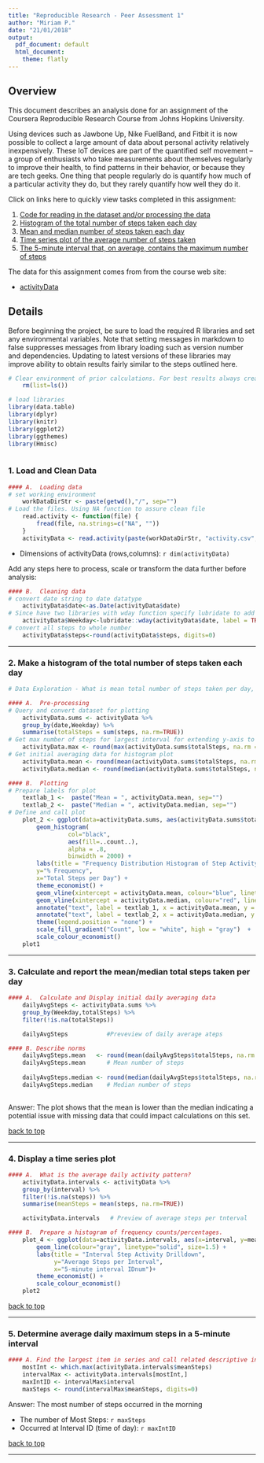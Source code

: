 ---
title: "Reproducible Research - Peer Assessment 1"
author: "Miriam P."
date: "21/01/2018"
output:
  pdf_document: default
  html_document:
    theme: flatly
---

## <a name="top"></a>Overview

This document describes an analysis done for an assignment of the Coursera Reproducible Research Course from Johns Hopkins University. 

Using devices such as Jawbone Up, Nike FuelBand, and Fitbit it is now possible to collect a large amount of data about personal activity relatively inexpensively. These IoT devices are part of the quantified self movement – a group of enthusiasts who take measurements about themselves regularly to improve their health, to find patterns in their behavior, or because they are tech geeks. One thing that people regularly do is quantify how much of a particular activity they do, but they rarely quantify how well they do it. 

Click on links here to quickly view tasks completed in this assignment:

1.  [Code for reading in the dataset and/or processing the data](#point1) 
2.  [Histogram of the total number of steps taken each day](#point-2) 
3.  [Mean and median number of steps taken each day](#point-3) 
4.  [Time series plot of the average number of steps taken](#point-4) 
5.  [The 5-minute interval that, on average, contains the maximum number of steps](#point-5) 



The data for this assignment comes from from the course web site:

*   [activityData](https://d396qusza40orc.cloudfront.net/repdata%2Fdata%2Factivity.zip )

## Details

Before beginning the project, be sure to load the required R libraries and set any environmental variables. Note that setting messages in markdown to false 
suppresses messages from library loading such as version number and dependencies.
Updating to latest versions of these libraries may improve ability to obtain
results fairly similar to the steps outlined here.

```{r, echo=TRUE, results='hide', warning=FALSE, error=FALSE, message=FALSE, warning=FALSE}
# Clear environment of prior calculations. For best results always create/use an R project to run this.
    rm(list=ls())
```

```{r, collapse=FALSE, echo=TRUE, results='markup', error=FALSE, message=FALSE, warning=FALSE}
# load libraries
library(data.table)
library(dplyr)
library(knitr)
library(ggplot2)
library(ggthemes)
library(Hmisc)



```

### <a name="point1"></a>1.    Load and Clean Data


```{r, collapse=FALSE, echo=TRUE, results='markup', error=FALSE, message=FALSE, warning=FALSE}
#### A.  Loading data
# set working environment
    workDataDirStr <- paste(getwd(),"/", sep="")
# Load the files. Using NA function to assure clean file
    read.activity <- function(file) {
        fread(file, na.strings=c("NA", ""))
    } 
    activityData <- read.activity(paste(workDataDirStr, "activity.csv", sep=""))
```

*   Dimensions of activityData (rows,columns): `r dim(activityData)`

Add any steps here to process, scale or transform the data further before analysis:

```{r message=FALSE, warning=FALSE}
#### B.  Cleaning data
# convert date string to date datatype
    activityData$date<-as.Date(activityData$date)
# Since have two libraries with wday function specify lubridate to add Weekday
    activityData$Weekday<-lubridate::wday(activityData$date, label = TRUE, abbr = FALSE)
# convert all steps to whole number
    activityData$steps<-round(activityData$steps, digits=0)
```

 
-----

### <a name="point-2"></a>2. Make a histogram of the total number of steps taken each day

```{r, collapse=FALSE, echo=TRUE, results='markup', error=FALSE, message=FALSE, warning=FALSE}
# Data Exploration - What is mean total number of steps taken per day, per weekday, per interval?

#### A.  Pre-processing
# Query and convert dataset for plotting
    activityData.sums <- activityData %>%
    group_by(date,Weekday) %>%
    summarise(totalSteps = sum(steps, na.rm=TRUE))
# Get max number of steps for largest interval for extending y-axis to fit labels.
    activityData.max <- round(max(activityData.sums$totalSteps, na.rm = TRUE),digits=0)
# Get initial averaging data for histogram plot
    activityData.mean <- round(mean(activityData.sums$totalSteps, na.rm = TRUE),digits=0)
    activityData.median <- round(median(activityData.sums$totalSteps, na.rm = TRUE),digits=0)
```

```{r, error=FALSE, message=FALSE, warning=FALSE}
#### B.  Plotting
# Prepare labels for plot 
    textlab_1 <-  paste("Mean = ", activityData.mean, sep="")
    textlab_2 <-  paste("Median = ", activityData.median, sep="")
# Define and call plot
    plot_2 <- ggplot(data=activityData.sums, aes(activityData.sums$totalSteps)) + 
        geom_histogram(
                 col="black", 
                 aes(fill=..count..),
                 alpha = .8,
                 binwidth = 2000) +
        labs(title = "Frequency Distribution Histogram of Step Activity",
        y="% Frequency",
        x="Total Steps per Day") +
        theme_economist() +
        geom_vline(xintercept = activityData.mean, colour="blue", linetype = "solid") +
        geom_vline(xintercept = activityData.median, colour="red", linetype = "longdash") +
        annotate("text", label = textlab_1, x = activityData.mean, y = 15, size = 5, colour = "blue") +
        annotate("text", label = textlab_2, x = activityData.median, y = 13, size = 5, colour = "red") +
        theme(legend.position = "none") + 
        scale_fill_gradient("Count", low = "white", high = "gray")  +
        scale_colour_economist()
    plot1

```
 

 
-----

### <a name="point-3"></a>3. Calculate and report the mean/median total steps taken per day

```{r}
#### A.  Calculate and Display initial daily averaging data
    dailyAvgSteps <- activityData.sums %>%
    group_by(Weekday,totalSteps) %>%
    filter(!is.na(totalSteps))

    dailyAvgSteps           #Preveview of daily average ateps

#### B. Describe norms          
    dailyAvgSteps.mean   <- round(mean(dailyAvgSteps$totalSteps, na.rm = TRUE), digits=0)
    dailyAvgSteps.mean      # Mean number of steps
    
    dailyAvgSteps.median <- round(median(dailyAvgSteps$totalSteps, na.rm = TRUE), digits=0)
    dailyAvgSteps.median    # Median number of steps
   
```

Answer: The plot shows that the mean is lower than the median indicating a
potential issue with missing data that could impact calculations on this set.

 [back to top](#top)
 
-----

### <a name="point-4"></a>4. Display a time series plot

```{r, collapse=FALSE, echo=TRUE, results='markup', error=FALSE, message=FALSE, warning=FALSE}
#### A.  What is the average daily activity pattern?
    activityData.intervals <- activityData %>%
    group_by(interval) %>%
    filter(!is.na(steps)) %>%
    summarise(meanSteps = mean(steps, na.rm=TRUE))

    activityData.intervals   # Preview of average steps per tnterval
```

```{r}
#### B.  Prepare a histogram of frequency counts/percentages.
    plot_4 <- ggplot(data=activityData.intervals, aes(x=interval, y=meanSteps)) +
        geom_line(colour="gray", linetype="solid", size=1.5) + 
        labs(title = "Interval Step Activity Drilldown",
             y="Average Steps per Interval",
             x="5-minute interval IDnum")+
        theme_economist() +
        scale_colour_economist()
    plot2
```
 
 [back to top](#top) 
 
-----

###  <a name="point-5"></a>5. Determine average daily maximum steps in a 5-minute interval
```{r}
#### A. Find the largest item in series and call related descriptive informat
    mostInt <- which.max(activityData.intervals$meanSteps)
    intervalMax <- activityData.intervals[mostInt,]
    maxIntID <- intervalMax$interval
    maxSteps <- round(intervalMax$meanSteps, digits=0)
```
Answer: The most number of steps occurred in the morning

*   The number of Most Steps: `r maxSteps`
*   Occurred at Interval ID (time of day): `r maxIntID`

 [back to top](#top) 
 
-----
